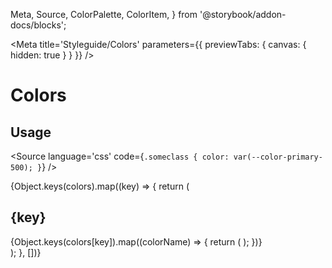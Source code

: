   Meta,
  Source,
  ColorPalette,
  ColorItem,
} from '@storybook/addon-docs/blocks';

<Meta
  title='Styleguide/Colors'
  parameters={{ previewTabs: { canvas: { hidden: true } } }}
/>

# Colors

## Usage

<Source
  language='css'
  code={`
.someclass {
  color: var(--color-primary-500);
}
  `}
/>

<div>
  {Object.keys(colors).map((key) => {
    return (
      <div key={`${key}`}>
        <h2>{key}</h2>
        <ColorPalette>
          {Object.keys(colors[key]).map((colorName) => {
            return (
              <ColorItem
                key={`${key}-${colorName}`}
                title={`color-${key}-${colorName}`}
                colors={[colors[key][colorName]]}
              />
            );
          })}
        </ColorPalette>
      </div>
    );
  }, [])}
</div>
